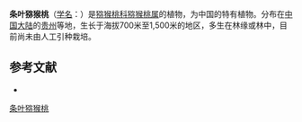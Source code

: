 {{Speciesbox
| name = 条叶猕猴桃
| status = 
| status_system = 
| image =
| genus = Actinidia
| species = fortunatii
| authority = Finet.
}}

'''条叶猕猴桃'''（[[学名|学名]]：{{lang|la|''Actinidia fortunatii''}}）是[[猕猴桃科|猕猴桃科]][[猕猴桃属|猕猴桃属]]的植物，为中国的特有植物。分布在[[中国大陆|中国大陆]]的[[贵州|贵州]]等地，生长于海拔700米至1,500米的地区，多生在林缘或林中，目前尚未由人工引种栽培。

== 参考文献 ==
<div class="references-small">
* {{cite web| url =http://www.bioinfo.cn/db05/KmzwSpecies.php?action=view&id=971| title =条叶猕猴桃| work =《中国高等植物数据库全库》| publisher =中国科学院微生物研究所| author =昆明植物研究所| accessdate =2009-02-21| deadurl =yes| archiveurl =https://web.archive.org/web/20160305032313/http://www.bioinfo.cn/db05/KmzwSpecies.php?action=view&id=971| archivedate =2016-03-05}}
</div>
{{Taxonbar|from=Q11099730}}

[[Category:猕猴桃属|条叶猕猴桃]]


{{植物小作品}}